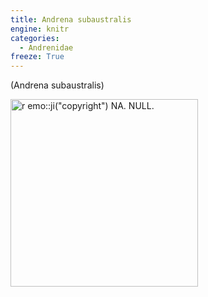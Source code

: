```yaml
---
title: Andrena subaustralis
engine: knitr
categories:
  - Andrenidae
freeze: True
---
```

(Andrena subaustralis)

[![`r emo::ji("copyright")` NA. NULL.](/files/no_bee.png){height=300}](NA)
